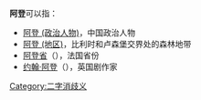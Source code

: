'''阿登'''可以指：
* [[阿登_(政治人物)|阿登 (政治人物)]]，中国政治人物
* [[阿登_(地区)|阿登 (地区)]]，比利时和卢森堡交界处的森林地带
* [[阿登省|阿登省]]（{{lang-fr|Ardennes}}），法国省份
* [[约翰·阿登|约翰·阿登]]（{{lang-en|John Arden}}），英国剧作家

{{disambig}}

[[Category:二字消歧义|Category:二字消歧义]]